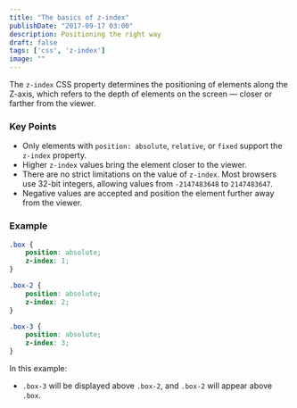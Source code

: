 ```yaml
---
title: "The basics of z-index"
publishDate: "2017-09-17 03:00"
description: Positioning the right way
draft: false
tags: ['css', 'z-index']
image: ""
---
```


The `z-index` CSS property determines the positioning of elements along the Z-axis, which refers to the depth of elements on the screen — closer or farther from the viewer.

### Key Points

- Only elements with `position: absolute`, `relative`, or `fixed` support the `z-index` property.  
- Higher `z-index` values bring the element closer to the viewer.  
- There are no strict limitations on the value of `z-index`. Most browsers use 32-bit integers, allowing values from `-2147483648` to `2147483647`.  
- Negative values are accepted and position the element further away from the viewer.  

### Example  

```css
.box {
    position: absolute;
    z-index: 1;
}

.box-2 {
    position: absolute;
    z-index: 2;
}

.box-3 {
    position: absolute;
    z-index: 3;
}
```  

In this example:  
- `.box-3` will be displayed above `.box-2`, and `.box-2` will appear above `.box`.  

